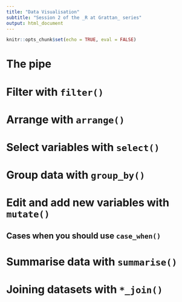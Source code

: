 ```yaml
---
title: "Data Visualisation"
subtitle: "Session 2 of the _R at Grattan_ series"
output: html_document
---
```


```r
knitr::opts_chunk$set(echo = TRUE, eval = FALSE)
```

# The pipe

# Filter with `filter()`

# Arrange with `arrange()`

# Select variables with `select()`

# Group data with `group_by()`

# Edit and add new variables with `mutate()`

## Cases when you should use `case_when()`

# Summarise data with `summarise()`


# Joining datasets with `*_join()` 